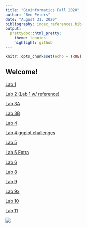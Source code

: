 ```yaml
---
title: "Bioinformatics Fall 2020"
author: "Ben Peters"
date: "August 31, 2020"
bibliography: index_references.bib
output:
  prettydoc::html_pretty:
    theme: leonids
    highlight: github
---
```


```r
knitr::opts_chunk$set(echo = TRUE)
```

## Welcome!

[Lab 1](lab1_benjaminpeters.html)

[Lab 2 (Lab 1 w/ reference)](Lab2.html)

[Lab 3A](Lab_3A.html)

[Lab 3B](Lab_3B.html)

[Lab 4](Lab_4.html)

[Lab 4 ggplot challenges](Lab_4_ggplot.html)

[Lab 5](Lab_5.html)

[Lab 5 Extra](Lab_5_extra.html)

[Lab 6](Lab_6.html)

[Lab 8](Lab_8.html)

[Lab 9](lab_9.html)

[Lab 9x](lab_9x.html)

[Lab 10](Lab_10.html)

[Lab 11](Lab_11.html)

![](images/Black-chinned Hummingbird 1.jpg)